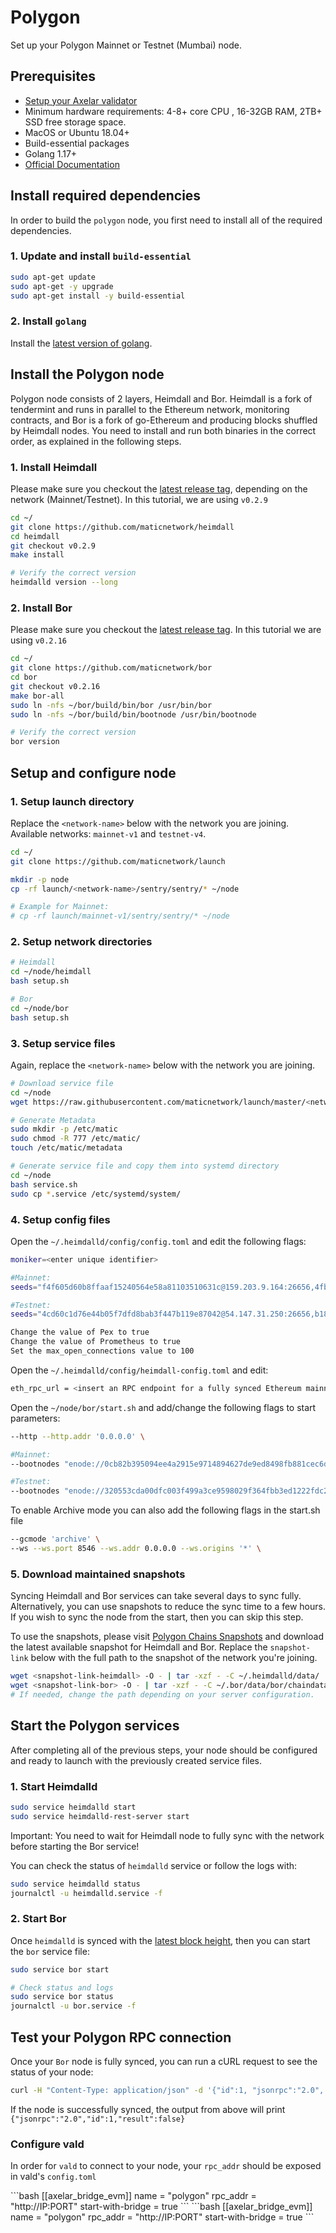 # Polygon


Set up your Polygon Mainnet or Testnet (Mumbai) node.

## Prerequisites

- [Setup your Axelar validator](/validator/setup)
- Minimum hardware requirements: 4-8+ core CPU , 16-32GB RAM, 2TB+ SSD free storage space.
- MacOS or Ubuntu 18.04+
- Build-essential packages
- Golang 1.17+
- [Official Documentation](https://docs.polygon.technology/docs/integrate/full-node-binaries)

## Install required dependencies

In order to build the `polygon` node, you first need to install all of the required dependencies.

### 1. Update and install `build-essential`

```bash
sudo apt-get update
sudo apt-get -y upgrade
sudo apt-get install -y build-essential
```

### 2. Install `golang`

Install the [latest version of golang](https://go.dev/doc/install).

## Install the Polygon node

Polygon node consists of 2 layers, Heimdall and Bor. Heimdall is a fork of tendermint and runs in parallel to the Ethereum network, monitoring contracts, and Bor is a fork of go-Ethereum and producing blocks shuffled by Heimdall nodes. You need to install and run both binaries in the correct order, as explained in the following steps.

### 1. Install Heimdall

Please make sure you checkout the [latest release tag](https://github.com/maticnetwork/heimdall/tags), depending on the network (Mainnet/Testnet). In this tutorial, we are using `v0.2.9`

```bash
cd ~/
git clone https://github.com/maticnetwork/heimdall
cd heimdall
git checkout v0.2.9
make install

# Verify the correct version
heimdalld version --long
```

### 2. Install Bor

Please make sure you checkout the [latest release tag](https://github.com/maticnetwork/bor/tags). In this tutorial we are using `v0.2.16`

```bash
cd ~/
git clone https://github.com/maticnetwork/bor
cd bor
git checkout v0.2.16
make bor-all
sudo ln -nfs ~/bor/build/bin/bor /usr/bin/bor
sudo ln -nfs ~/bor/build/bin/bootnode /usr/bin/bootnode

# Verify the correct version
bor version
```

## Setup and configure node

### 1. Setup launch directory

Replace the `<network-name>` below with the network you are joining.
Available networks: `mainnet-v1` and `testnet-v4`.

```bash
cd ~/
git clone https://github.com/maticnetwork/launch

mkdir -p node
cp -rf launch/<network-name>/sentry/sentry/* ~/node

# Example for Mainnet:
# cp -rf launch/mainnet-v1/sentry/sentry/* ~/node
```

### 2. Setup network directories

```bash
# Heimdall
cd ~/node/heimdall
bash setup.sh

# Bor
cd ~/node/bor
bash setup.sh
```

### 3. Setup service files

Again, replace the `<network-name>` below with the network you are joining.

```bash
# Download service file
cd ~/node
wget https://raw.githubusercontent.com/maticnetwork/launch/master/<network-name>/service.sh

# Generate Metadata
sudo mkdir -p /etc/matic
sudo chmod -R 777 /etc/matic/
touch /etc/matic/metadata

# Generate service file and copy them into systemd directory
cd ~/node
bash service.sh
sudo cp *.service /etc/systemd/system/
```

### 4. Setup config files

Open the `~/.heimdalld/config/config.toml` and edit the following flags:

```bash
moniker=<enter unique identifier>

#Mainnet:
seeds="f4f605d60b8ffaaf15240564e58a81103510631c@159.203.9.164:26656,4fb1bc820088764a564d4f66bba1963d47d82329@44.232.55.71:26656,902484e868c6a4bace1bb3cf4b6ba1667561b158@18.228.218.160:26656,afc41bd37d549186cec915c5a4feb3071871cdc1@18.228.98.237:26656,587df41fb0198d72a9e153c608b2c0d840551429@35.182.147.162:26656,ad7bc1c45641454893c74b50357a1bd87778bb50@52.60.36.93:26656"

#Testnet:
seeds="4cd60c1d76e44b05f7dfd8bab3f447b119e87042@54.147.31.250:26656,b18bbe1f3d8576f4b73d9b18976e71c65e839149@34.226.134.117:26656"

Change the value of Pex to true
Change the value of Prometheus to true
Set the max_open_connections value to 100
```

Open the `~/.heimdalld/config/heimdall-config.toml` and edit:

```bash
eth_rpc_url = <insert an RPC endpoint for a fully synced Ethereum mainnet node or Goerli testnet node, i.e Infura.>
```

Open the `~/node/bor/start.sh` and add/change the following flags to start parameters:

```bash
--http --http.addr '0.0.0.0' \

#Mainnet:
--bootnodes "enode://0cb82b395094ee4a2915e9714894627de9ed8498fb881cec6db7c65e8b9a5bd7f2f25cc84e71e89d0947e51c76e85d0847de848c7782b13c0255247a6758178c@44.232.55.71:30303,enode://88116f4295f5a31538ae409e4d44ad40d22e44ee9342869e7d68bdec55b0f83c1530355ce8b41fbec0928a7d75a5745d528450d30aec92066ab6ba1ee351d710@159.203.9.164:30303"

#Testnet:
--bootnodes "enode://320553cda00dfc003f499a3ce9598029f364fbb3ed1222fdc20a94d97dcc4d8ba0cd0bfa996579dcc6d17a534741fb0a5da303a90579431259150de66b597251@54.147.31.250:30303"
```

To enable Archive mode you can also add the following flags in the start.sh file
```bash
--gcmode 'archive' \
--ws --ws.port 8546 --ws.addr 0.0.0.0 --ws.origins '*' \
```


### 5. Download maintained snapshots

<Callout emoji="ℹ️">
  Syncing Heimdall and Bor services can take several days to sync fully. Alternatively, you can use snapshots to reduce the sync time to a few hours. If you wish to sync the node from the start, then you can skip this step.
</Callout>

To use the snapshots, please visit [Polygon Chains Snapshots](https://snapshots.matic.today/) and download the latest available snapshot for Heimdall and Bor. Replace the `snapshot-link` below with the full path to the snapshot of the network you're joining.

```bash
wget <snapshot-link-heimdall> -O - | tar -xzf - -C ~/.heimdalld/data/
wget <snapshot-link-bor> -O - | tar -xzf - -C ~/.bor/data/bor/chaindata
# If needed, change the path depending on your server configuration.
```

## Start the Polygon services

After completing all of the previous steps, your node should be configured and ready to launch with the previously created service files.

### 1. Start Heimdalld

```bash
sudo service heimdalld start
sudo service heimdalld-rest-server start
```

<Callout type="warning" emoji="⚠️">
  Important: You need to wait for Heimdall node to fully sync with the network before starting the Bor service!
</Callout>

You can check the status of `heimdalld` service or follow the logs with:

```bash
sudo service heimdalld status
journalctl -u heimdalld.service -f
```

### 2. Start Bor

Once `heimdalld` is synced with the [latest block height](https://wallet.polygon.technology/staking/), then you can start the `bor` service file:

```bash
sudo service bor start

# Check status and logs
sudo service bor status
journalctl -u bor.service -f
```

## Test your Polygon RPC connection

Once your `Bor` node is fully synced, you can run a cURL request to see the status of your node:

```bash
curl -H "Content-Type: application/json" -d '{"id":1, "jsonrpc":"2.0", "method": "eth_syncing", "params":[]}' localhost:8545
```

If the node is successfully synced, the output from above will print `{"jsonrpc":"2.0","id":1,"result":false}`

### Configure vald

In order for `vald` to connect to your node, your `rpc_addr` should be exposed in
vald's `config.toml`

<tabs>
    <tab-item title="Mainnet">
        ```bash
        [[axelar_bridge_evm]]
        name = "polygon"
        rpc_addr = "http://IP:PORT"
        start-with-bridge = true
        ```
    </tab-item>
    <tab-item title="Testnet">
        ```bash
        [[axelar_bridge_evm]]
        name = "polygon"
        rpc_addr = "http://IP:PORT"
        start-with-bridge = true
        ```
    </tab-item>
</tabs>

